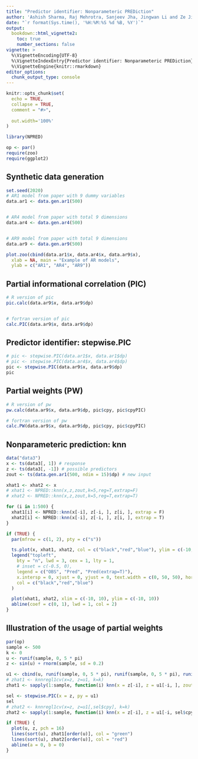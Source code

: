 ```yaml
---
title: "Predictor identifier: Nonparameteric PREDiction"
author: 'Ashish Sharma, Raj Mehrotra, Sanjeev Jha, Jingwan Li and Ze Jiang'
date: "`r format(Sys.time(), '%H:%M:%S %d %B, %Y')`"
output: 
  bookdown::html_vignette2: 
    toc: true
    number_sections: false
vignette: >
  %\VignetteEncoding{UTF-8}
  %\VignetteIndexEntry{Predictor identifier: Nonparameteric PREDiction}
  %\VignetteEngine{knitr::rmarkdown}
editor_options: 
  chunk_output_type: console
---
```


```r
knitr::opts_chunk$set(
  echo = TRUE,
  collapse = TRUE,
  comment = "#>",
  
  out.width='100%'
)
```

```r
library(NPRED)

op <- par()
require(zoo)
require(ggplot2)
```

## Synthetic data generation

```r
set.seed(2020)
# AR1 model from paper with 9 dummy variables
data.ar1 <- data.gen.ar1(500)


# AR4 model from paper with total 9 dimensions
data.ar4 <- data.gen.ar4(500)


# AR9 model from paper with total 9 dimensions
data.ar9 <- data.gen.ar9(500)

plot.zoo(cbind(data.ar1$x, data.ar4$x, data.ar9$x),
  xlab = NA, main = "Example of AR models",
  ylab = c("AR1", "AR4", "AR9"))
```


## Partial informational correlation (PIC)

```r
# R version of pic
pic.calc(data.ar9$x, data.ar9$dp)


# fortran version of pic
calc.PIC(data.ar9$x, data.ar9$dp)

```

## Predictor identifier: stepwise.PIC

```r
# pic <- stepwise.PIC(data.ar1$x, data.ar1$dp)
# pic <- stepwise.PIC(data.ar4$x, data.ar4$dp)
pic <- stepwise.PIC(data.ar9$x, data.ar9$dp)
pic
```

## Partial weights (PW)

```r
# R version of pw
pw.calc(data.ar9$x, data.ar9$dp, pic$cpy, pic$cpyPIC)

# fortran version of pw
calc.PW(data.ar9$x, data.ar9$dp, pic$cpy, pic$cpyPIC)

```

## Nonparameteric prediction: knn

```r
data("data3")
x <- ts(data3[, 1]) # response
z <- ts(data3[, -1]) # possible predictors
zout <- ts(data.gen.ar1(500, ndim = 15)$dp) # new input

xhat1 <- xhat2 <- x
# xhat1 <- NPRED::knn(x,z,zout,k=5,reg=T,extrap=F)
# xhat2 <- NPRED::knn(x,z,zout,k=5,reg=T,extrap=T)

for (i in 1:500) {
  xhat1[i] <- NPRED::knn(x[-i], z[-i, ], z[i, ], extrap = F)
  xhat2[i] <- NPRED::knn(x[-i], z[-i, ], z[i, ], extrap = T)
}

if (TRUE) {
  par(mfrow = c(1, 2), pty = c("s"))

  ts.plot(x, xhat1, xhat2, col = c("black","red","blue"), ylim = c(-10, 10), lwd = c(1, 1, 1))
  legend("topleft",
    bty = "n", lwd = 3, cex = 1, lty = 1,
    # inset = c(-0.5, 0),
    legend = c("OBS", "Pred", "Pred(extrap=T)"),
    x.intersp = 0, xjust = 0, yjust = 0, text.width = c(0, 50, 50), horiz = T,
    col = c("black","red","blue")
  )

  plot(xhat1, xhat2, xlim = c(-10, 10), ylim = c(-10, 10))
  abline(coef = c(0, 1), lwd = 1, col = 2)
}
```


## Illustration of the usage of partial weights

```r
par(op)
sample <- 500
k <- 0
u <- runif(sample, 0, 5 * pi)
z <- sin(u) + rnorm(sample, sd = 0.2)

u1 <- cbind(u, runif(sample, 0, 5 * pi), runif(sample, 0, 5 * pi), runif(sample, 0, 5 * pi))
# zhat1 <- knnregl1cv(x=z, z=u1, k=k)
zhat1 <- sapply(1:sample, function(i) knn(x = z[-i], z = u1[-i, ], zout = u1[i, ], k = k))

sel <- stepwise.PIC(x = z, py = u1)
sel
# zhat2 <- knnregl1cv(x=z, z=u1[,sel$cpy], k=k)
zhat2 <- sapply(1:sample, function(i) knn(x = z[-i], z = u1[-i, sel$cpy], zout = u1[i, sel$cpy], k = k))

if (TRUE) {
  plot(u, z, pch = 16)
  lines(sort(u), zhat1[order(u)], col = "green")
  lines(sort(u), zhat2[order(u)], col = "red")
  abline(a = 0, b = 0)
}
```

